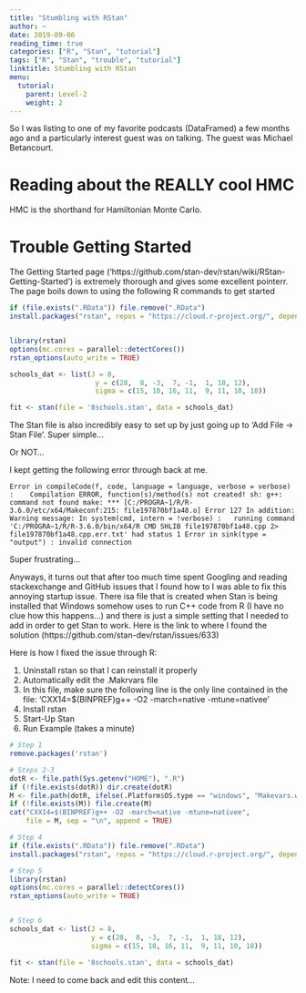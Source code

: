 ```yaml
---
title: "Stumbling with RStan"
author: ~
date: 2019-09-06
reading_time: true
categories: ["R", "Stan", "tutorial"]
tags: ["R", "Stan", "trouble", "tutorial"]
linktitle: Stumbling with RStan
menu:
  tutorial:
    parent: Level-2
    weight: 2
---
```


So I was listing to one of my favorite podcasts (DataFramed) a few months ago and a particularly interest guest was on talking.
The guest was Michael Betancourt. 


# Reading about the REALLY cool HMC

HMC is the shorthand for Hamiltonian Monte Carlo.

# Trouble Getting Started

The Getting Started page ('https://github.com/stan-dev/rstan/wiki/RStan-Getting-Started') is extremely thorough and gives some excellent pointerr.
The page boils down to using the following R commands to get started

```r

if (file.exists(".RData")) file.remove(".RData")
install.packages("rstan", repos = "https://cloud.r-project.org/", dependencies = TRUE)


library(rstan)
options(mc.cores = parallel::detectCores())
rstan_options(auto_write = TRUE)

schools_dat <- list(J = 8, 
                     y = c(28,  8, -3,  7, -1,  1, 18, 12),
                     sigma = c(15, 10, 16, 11,  9, 11, 10, 18))

fit <- stan(file = '8schools.stan', data = schools_dat)
```

The Stan file is also incredibly easy to set up by just going up to 'Add File -> Stan File'. 
Super simple...

Or NOT...

I kept getting the following error through back at me.

`Error in compileCode(f, code, language = language, verbose = verbose) : 
  Compilation ERROR, function(s)/method(s) not created! sh: g++: command not found
make: *** [C:/PROGRA~1/R/R-3.6.0/etc/x64/Makeconf:215: file197870bf1a48.o] Error 127
In addition: Warning message:
In system(cmd, intern = !verbose) :
  running command 'C:/PROGRA~1/R/R-3.6.0/bin/x64/R CMD SHLIB file197870bf1a48.cpp 2> file197870bf1a48.cpp.err.txt' had status 1
Error in sink(type = "output") : invalid connection`

Super frustrating...

Anyways, it turns out that after too much time spent Googling and reading stackexchange and GitHub issues that I found how to I was able to fix this annoying startup issue.
There isa file that is created when Stan is being installed that Windows somehow uses to run C++ code from R (I have no clue how this happens...) and there is just a simple setting that I needed to add in order to get Stan to work.
Here is the link to where I found the solution (https://github.com/stan-dev/rstan/issues/633)

Here is how I fixed the issue through R:

1. Uninstall rstan so that I can reinstall it properly
2. Automatically edit the .Makrvars file
3. In this file, make sure the following line is the only line contained in the file: 'CXX14=$(BINPREF)g++ -O2 -march=native -mtune=nativee'
4. Install rstan
5. Start-Up Stan
6. Run Example (takes a minute)

```r

# Step 1
remove.packages('rstan')

# Steps 2-3
dotR <- file.path(Sys.getenv("HOME"), ".R")
if (!file.exists(dotR)) dir.create(dotR)
M <- file.path(dotR, ifelse(.Platform$OS.type == "windows", "Makevars.win", "Makevars"))
if (!file.exists(M)) file.create(M)
cat("CXX14=$(BINPREF)g++ -O2 -march=native -mtune=nativee",
    file = M, sep = "\n", append = TRUE)

# Step 4
if (file.exists(".RData")) file.remove(".RData")
install.packages("rstan", repos = "https://cloud.r-project.org/", dependencies = TRUE)

# Step 5
library(rstan)
options(mc.cores = parallel::detectCores())
rstan_options(auto_write = TRUE)


# Step 6
schools_dat <- list(J = 8, 
                    y = c(28,  8, -3,  7, -1,  1, 18, 12),
                    sigma = c(15, 10, 16, 11,  9, 11, 10, 18))

fit <- stan(file = '8schools.stan', data = schools_dat)

```

Note: I need to come back and edit this content...
